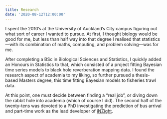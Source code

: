 ```yaml
---
title: Research
date: '2020-08-12T12:00:00'
---
```


I spent the 2010's at the University of Auckland's City campus figuring out what sort of career I wanted to pursue. At first, I thought biology would be good for me, but less than half way into that degree I realised that statistics&mdash;with its combination of maths, computing, and problem solving&mdash;was for me.

After completing a BSc in Biological Sciences and Statistics, I quickly added an Honours in Statistics to that, which consisted of a project fitting Bayesian time series models to black hole reverberation mapping data. I found the research aspect of academia to my liking, so further pursued a thesis-based Masters degree, this time fitting Bayesian models to fisheries trawl data.

At this point, one must decide between finding a "real job", or diving down the rabbit hole into academia (which of course I did). The second half of the twenty-tens was devoted to a PhD investigating the prediction of bus arrival and part-time work as the lead developer of [iNZight](/inzight/).
